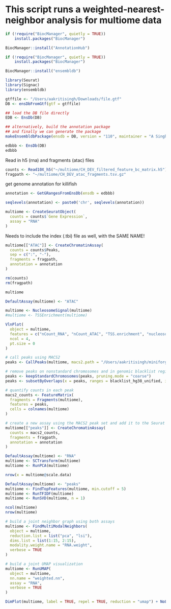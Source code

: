 # This script runs a weighted-nearest-neighbor analysis for multiome data


```r
if (!require("BiocManager", quietly = TRUE))
    install.packages("BiocManager")

BiocManager::install("AnnotationHub")
```

```r
if (!require("BiocManager", quietly = TRUE))
    install.packages("BiocManager")

BiocManager::install("ensembldb")
```


```r
library(Seurat)
library(Signac)
library(ensembldb)
```


```r
gtffile <- "/Users/aakritisingh/Downloads/file.gtf"
DB <- ensDbFromGtf(gtf = gtffile)

## load the DB file directly
EDB <- EnsDb(DB)

## alternatively, build the annotation package
## and finally we can generate the package
makeEnsembldbPackage(ensdb = DB, version = "110", maintainer = "A Singh", author = "A Singh")
```

```r
edbbb <- EnsDb(DB)
edbbb
```

Read in h5 (rna) and fragments (atac) files
```r
counts <- Read10X_h5("~/multiome/CH_DEV_filtered_feature_bc_matrix.h5")
fragpath <- "~/multiome/CH_DEV_atac_fragments.tsv.gz"
```

get genome annotation for killifish
```r
annotation <- GetGRangesFromEnsDb(ensdb = edbbb)
```

```r
seqlevels(annotation) <- paste0('chr', seqlevels(annotation))
```

```r
multiome <- CreateSeuratObject(
  counts = counts$`Gene Expression`,
  assay = "RNA"
)
```

Needs to include the index (.tbi) file as well, with the SAME NAME!
```r
multiome[["ATAC"]] <- CreateChromatinAssay(
  counts = counts$Peaks,
  sep = c(":", "-"),
  fragments = fragpath,
  annotation = annotation
)
```

```r
rm(counts)
rm(fragpath)
```


```r
multiome
```

```r
DefaultAssay(multiome) <- "ATAC"

multiome <- NucleosomeSignal(multiome)
#multiome <- TSSEnrichment(multiome)

VlnPlot(
  object = multiome,
  features = c("nCount_RNA", "nCount_ATAC", "TSS.enrichment", "nucleosome_signal"),
  ncol = 4,
  pt.size = 0
)
```

```r
# call peaks using MACS2
peaks <- CallPeaks(multiome, macs2.path = "/Users/aakritisingh/miniforge3/bin/macs3")

# remove peaks on nonstandard chromosomes and in genomic blacklist regions
peaks <- keepStandardChromosomes(peaks, pruning.mode = "coarse")
peaks <- subsetByOverlaps(x = peaks, ranges = blacklist_hg38_unified, invert = TRUE)
```
```r
# quantify counts in each peak
macs2_counts <- FeatureMatrix(
  fragments = Fragments(multiome),
  features = peaks,
  cells = colnames(multiome)
)
```

```r
# create a new assay using the MACS2 peak set and add it to the Seurat object
multiome[["peaks"]] <- CreateChromatinAssay(
  counts = macs2_counts,
  fragments = fragpath,
  annotation = annotation
)
```

```r
DefaultAssay(multiome) <- "RNA"
multiome <- SCTransform(multiome)
multiome <- RunPCA(multiome)
```

```r
nrow(x = multiome@scale.data)
```


```r
DefaultAssay(multiome) <- "peaks"
multiome <- FindTopFeatures(multiome, min.cutoff = 5)
multiome <- RunTFIDF(multiome)
multiome <- RunSVD(multiome, n = 1)
```
```r
ncol(multiome)
nrow(multiome)
```

```r
# build a joint neighbor graph using both assays
multiome <- FindMultiModalNeighbors(
  object = multiome,
  reduction.list = list("pca", "lsi"), 
  dims.list = list(1:15, 2:15),
  modality.weight.name = "RNA.weight",
  verbose = TRUE
)

# build a joint UMAP visualization
multiome <- RunUMAP(
  object = multiome,
  nn.name = "weighted.nn",
  assay = "RNA",
  verbose = TRUE
)

DimPlot(multiome, label = TRUE, repel = TRUE, reduction = "umap") + NoLegend()
```
